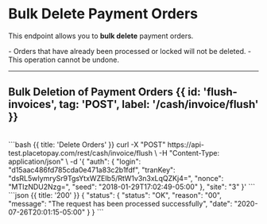 

# Bulk Delete Payment Orders

This endpoint allows you to **bulk delete** payment orders.

<Note type='warning'>
- Orders that have already been processed or locked will not be deleted.
- This operation cannot be undone.
</Note>

---

## Bulk Deletion of Payment Orders {{ id: 'flush-invoices', tag: 'POST', label: '/cash/invoice/flush' }}

<Row>
  <Col>
    <ApiReader
      path="/flush"
      method="POST"
      api={props.refs}
    />
  </Col>
  <Col sticky>
    <br />
    <CodeGroup title="Bulk Delete Payment Orders" tag="POST" label="/cash/invoice/flush">
      ```bash {{ title: 'Delete Orders' }}
      curl -X "POST" https://api-test.placetopay.com/rest/cash/invoice/flush \
      -H "Content-Type: application/json" \
      -d '{
        "auth": {
          "login": "d15aac486fd785cda0e471a83c2b1fdf",
          "tranKey": "dsRL5wIymrySr9TgsYtxWZEIb5/RtW1v3n3xLqQZKj4=",
          "nonce": "MTIzNDU2Nzg=",
          "seed": "2018-01-29T17:02:49-05:00"
        },
        "site": "3"
      }'
      ```
    </CodeGroup>
  </Col>
</Row>

<Row>
  <Col>
    <ApiReader
      path="/flush"
      method="post"
      type="response"
      api={props.refs}
    />
  </Col>
  <Col sticky>
    <br />
    <CodeGroup title="Response">
      ```json {{ title: '200' }}
      {
        "status": {
          "status": "OK",
          "reason": "00",
          "message": "The request has been processed successfully",
          "date": "2020-07-26T20:01:15-05:00"
        }
      }
      ```
    </CodeGroup>
  </Col>
</Row>
